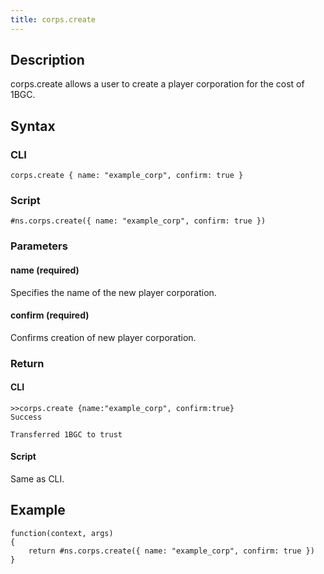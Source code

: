 ```yaml
---
title: corps.create
---
```


## Description

corps.create allows a user to create a player corporation for the cost of 1BGC.

## Syntax

### CLI

```
corps.create { name: "example_corp", confirm: true }
```

### Script

```
#ns.corps.create({ name: "example_corp", confirm: true })
```

### Parameters

#### name (required)

Specifies the name of the new player corporation.

#### confirm (required)

Confirms creation of new player corporation.

### Return

#### CLI

```
>>corps.create {name:"example_corp", confirm:true}
Success

Transferred 1BGC to trust
```

#### Script

Same as CLI.

## Example

```
function(context, args)
{
	return #ns.corps.create({ name: "example_corp", confirm: true })
}

```
